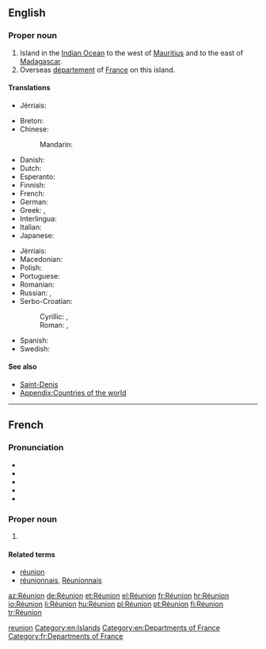 {{also|reunion|reünion|Reunion|réunion|rêunion|Rêunion|reunión}}
==English==
{{wikipedia}}

===Proper noun===
{{en-proper noun}}

# Island in the [[Indian Ocean]] to the west of [[Mauritius]] and to the east of [[Madagascar]].
# Overseas [[département]] of [[France]] on this island.

====Translations====
{{trans-top|island in the Indian Ocean to the west of Mauritius and to the east of Madagascar}}
* Jèrriais: {{t|roa-jer|Île d'Rêunion|f}}
{{trans-mid}}
{{trans-bottom}}

{{trans-top|Overseas department of France}}
* Breton: {{t|br|Reunion}}
* Chinese:
*: Mandarin: {{t+|cmn|留尼汪|tr=Liúníwāng|sc=Hani}}
* Danish: {{t|da|Réunion}}
* Dutch: {{t|nl|Réunion}}
* Esperanto: {{t|eo|Reunio}}
* Finnish: {{t+|fi|Réunion}}
* French: {{t+|fr|Réunion}}
* German: {{t+|de|Réunion}}
* Greek: {{t+|el|Ρεϋνιόν}}, {{t|el|Ρεουνιόν}}
* Interlingua: {{t|ia|Reunion}}
* Italian: {{t|it|Riunione}}
* Japanese: {{t|ja|レユニオン|tr=Reyunion|sc=Jpan}}
{{trans-mid}}
* Jèrriais: {{t|roa-jer|Rêunion|f}}
* Macedonian: {{t|mk|Реинион|tr=Reínion|m}}
* Polish: {{t+|pl|Reunion}}
* Portuguese: {{t+|pt|Reunião}}
* Romanian: {{t|ro|Reunion|n}}
* Russian: {{t|ru|остров Реюньон|m|tr=óstrov Rejun'jón|sc=Cyrl}}, {{t|ru|Реюньон|m|tr=Rejun'jón|sc=Cyrl}}
* Serbo-Croatian:
*: Cyrillic: {{t|sh|Реунион|m}}, {{t|sh|Реинион|m}}
*: Roman: {{t|sh|Reunion|m}}, {{t|sh|Reinion|m}}
* Spanish: {{t+|es|Reunión}}
* Swedish: {{t|sv|Réunion}}
{{trans-bottom}}

====See also====
* [[Saint-Denis]]
* [[Appendix:Countries of the world]]

[[Category:English terms spelled with É|reunion]]
[[Category:en:Islands]]
[[Category:en:Departments of France]]

----

==French==

===Pronunciation===
* {{IPA|/ʁe.y.njɔ̃/|lang=fr}}
* {{audio|Fr-Paris--La Réunion.ogg|Audio (Paris)|lang=fr}}
* {{audio|Fr-Paris--Réunion.ogg|Audio (Paris)|lang=fr}}
* {{rhymes|ɔ̃|lang=fr}}
* {{homophones|réunion|réunions|lang=fr}}

===Proper noun===
{{head|fr|proper noun|g=f|head=la Réunion}}

# {{l|en|Réunion}}

====Related terms====
* [[réunion]]
* [[réunionnais]], [[Réunionnais]]

[[Category:fr:Departments of France]]

[[az:Réunion]]
[[de:Réunion]]
[[et:Réunion]]
[[el:Réunion]]
[[fr:Réunion]]
[[hr:Réunion]]
[[io:Réunion]]
[[li:Réunion]]
[[hu:Réunion]]
[[pl:Réunion]]
[[pt:Réunion]]
[[fi:Réunion]]
[[tr:Réunion]]
